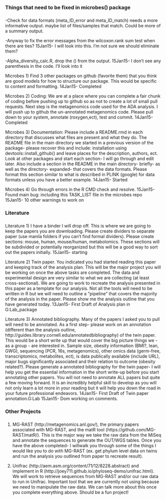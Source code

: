 ##########################################################################
###
###		Things that need to be fixed in microbes() package
###
##########################################################################

-Check for data formats (meta_ID_error and meta_ID_match) needs a more informative output. 
 maybe list of files/samples that match. Could be more of a summary output. 

-Anyway to fix the error messages from the wilcoxon.rank sum test when there are ties?
15Jan15- I will look into this. I'm not sure we should eliminate them? 

-Alpha_diversity_calc.R, drop the () from the output.
15Jan15- I don't see any parenthesis in the code. I'll look into it 
    
Microbes 1) Find 3 other packages on github (favorite them) that you think are good models for how to structure our package. This would be specific to content and formatting.
14Jan15- Completed 

Microbes 2) Coding: We are at a place where you can complete a fair chunk of coding before pushing up to github so as not to create a lot of small pull requests. Next step is the metagenomics code used for the ADA analysis. I will push up to github the un-annotated metagenomics code. Please pull down to your system, annotate (roxygen,ect), test and commit.
14Jan15- Completed
    
Microbes 3) Documentation: Please include a README.rmd in each directory that discusses what files are present and what they do. The README file in the main directory we started in a previous version of the package- please recover this and include: installation using devtools::install_github() and leave places for the description, authors, ect. Look at other packages and start each section- I will go through and edit later. Also include a section in the README in the main directory- briefly- as well as the \data directory- expanded- that covers the data formats. Please format this section similar to what is described in PLINK (google) for data formats unless you have a better example. 
14Jan15- Started

Microbes 4) Go through errors in the R CMD check and resolve.
15Jan15- Found main bug: including this TASK_LIST file in the microbes repo
15Jan15- 10 other warnings to work on
    
##########################################################################
###
###  	Literature
###
##########################################################################

Literature 1)   I have a binder I will drop off. This is where we are going to keep the papers you are downloading. Please create dividers to separate paper (use manila folders if you can't find formal dividers). Please create sections: mouse, human, mouse/human, metabolomics. These sections will be subdivided or potentially reorganized but this will be a good way to sort out the papers initially.
15Jan15- starting

Literature 2)   Twin paper. You indicated you had started reading this paper and keeping track of the analysis plan. This will be the major project you will be working on once the above tasks are completed. The data and experimental design are very similar to what we are collecting (at least cross-sectional). We are going to work to recreate the analysis presented in this paper as a template for our analysis. Not all the tools will need to be written in R but we will need to outline a "pipeline" that covers the majority of the analysis in the paper. Please show me the analysis outline that you have generated today.
13Jan15- First Draft of Analysis plan in G:\Friedman Lab\Microbiome\Microbes_package\Outline

Literature 3)  Annotated bibliography. Many of the papers I asked you to pull will need to be annotated. As a first step- please work on an annotation (different than the analysis outline, http://guides.library.cornell.edu/annotatedbibliography) of the twin paper. This would be a short write up that would cover the big picture things we -as a group - are interested in. Sample size, obesity information (BMI?, lean, GWG), sequencing (PCR, 16s, metagenomics), other omics data (germ-free, transcriptomics, metabolites, ect), is data publically available (include URL), major bugs significantly associated and their relation to outcome (obesity related?).  Please generate a annotated bibliography for the twin paper- I will help you get the essential information in the short write-up before you start annotating other papers. You will not need to annotate ALL papers but quite a few moving forward. It is an incredibly helpful skill to develop as you will not only learn a lot more in your reading but it will help you down the road in your future professional endeavors.
14Jan15- First Draft of Twin paper annotation.G:\Friedman Lab\Microbiome\Manuscripts\Annotations
15Jan15- Dom working on comments.
      
##########################################################################
###
###    Other Projects
###
##########################################################################
1) MG-RAST (http://metagenomics.anl.gov/), the primary papers associated with MG-RAST, and the matR tool (https://github.com/MG-RAST/matR/). This is the major way we take the raw data from the MiSeq and annotate the sequences to generate the OUT/WGS tables.  Once you have the above completed- I willwalk you through some of the things I would like you to do with MG-RAST (ex. get phylum level data on twins and run the analysis you outlined from paper to recreate result).

2) Unifrac (http://aem.asm.org/content/71/12/8228.abstract) and implement in R (http://joey711.github.io/phyloseq-demo/unifrac.html). We will work to retrieve sequences from MG-RAST and/or our raw data to run in Unifrac. Important tool that we are currently not using because we need to manipulate the raw data. We can talk more about this once you complete everything above. Should be a fun project!
 
